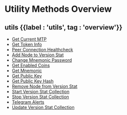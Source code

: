 
# Utility Methods Overview

## utils {{label : 'utils', tag : 'overview'}}

*   [Get Current MTP](/komodo-defi-framework/api/v20/utils/get_current_mtp/)
*   [Get Token Info](/komodo-defi-framework/api/v20/utils/get_token_info/)
*   [Peer Connection Healthcheck](/komodo-defi-framework/api/v20/utils/peer_connection_healthcheck/)
*   [Add Node to Version Stat](/komodo-defi-framework/api/v20/utils/add_node_to_version_stat/)
*   [Change Mnemonic Password](/komodo-defi-framework/api/v20/utils/change_mnemonic_password/)
*   [Get Enabled Coins](/komodo-defi-framework/api/v20/utils/get_enabled_coins/)
*   [Get Mnemonic](/komodo-defi-framework/api/v20/utils/get_mnemonic/)
*   [Get Public Key](/komodo-defi-framework/api/v20/utils/get_public_key/)
*   [Get Public Key Hash](/komodo-defi-framework/api/v20/utils/get_public_key_hash/)
*   [Remove Node from Version Stat](/komodo-defi-framework/api/v20/utils/remove_node_from_version_stat/)
*   [Start Version Stat Collection](/komodo-defi-framework/api/v20/utils/start_version_stat_collection/)
*   [Stop Version Stat Collection](/komodo-defi-framework/api/v20/utils/stop_version_stat_collection/)
*   [Telegram Alerts](/komodo-defi-framework/api/v20/utils/telegram_alerts/)
*   [Update Version Stat Collection](/komodo-defi-framework/api/v20/utils/update_version_stat_collection/)
